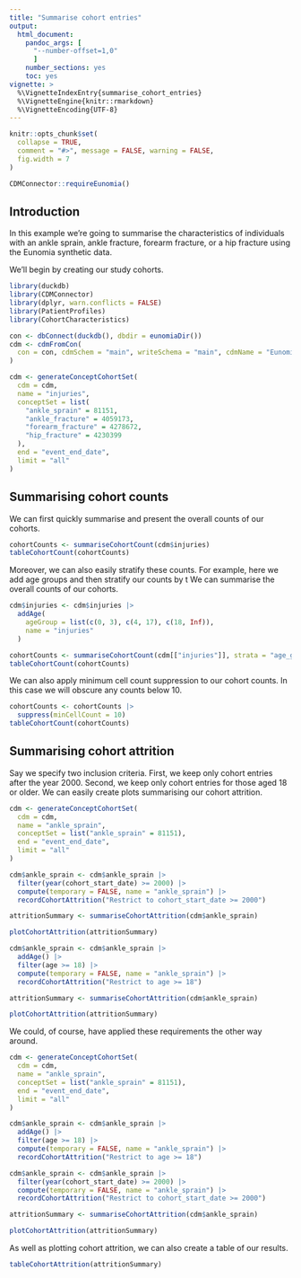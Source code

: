 ```yaml
---
title: "Summarise cohort entries"
output: 
  html_document:
    pandoc_args: [
      "--number-offset=1,0"
      ]
    number_sections: yes
    toc: yes
vignette: >
  %\VignetteIndexEntry{summarise_cohort_entries}
  %\VignetteEngine{knitr::rmarkdown}
  %\VignetteEncoding{UTF-8}
---
```


```r
knitr::opts_chunk$set(
  collapse = TRUE,
  comment = "#>", message = FALSE, warning = FALSE,
  fig.width = 7
)

CDMConnector::requireEunomia()
```

## Introduction
In this example we're going to summarise the characteristics of individuals with an ankle sprain, ankle fracture, forearm fracture, or a hip fracture using the Eunomia synthetic data. 

We'll begin by creating our study cohorts.

```r
library(duckdb)
library(CDMConnector)
library(dplyr, warn.conflicts = FALSE)
library(PatientProfiles)
library(CohortCharacteristics)

con <- dbConnect(duckdb(), dbdir = eunomiaDir())
cdm <- cdmFromCon(
  con = con, cdmSchem = "main", writeSchema = "main", cdmName = "Eunomia"
)

cdm <- generateConceptCohortSet(
  cdm = cdm,
  name = "injuries",
  conceptSet = list(
    "ankle_sprain" = 81151,
    "ankle_fracture" = 4059173,
    "forearm_fracture" = 4278672,
    "hip_fracture" = 4230399
  ),
  end = "event_end_date",
  limit = "all"
)
```

## Summarising cohort counts

We can first quickly summarise and present the overall counts of our cohorts.
```r
cohortCounts <- summariseCohortCount(cdm$injuries)
tableCohortCount(cohortCounts)
```

Moreover, we can also easily stratify these counts. For example, here we add age groups and then stratify our counts by t
We can summarise the overall counts of our cohorts.
```r
cdm$injuries <- cdm$injuries |>
  addAge(
    ageGroup = list(c(0, 3), c(4, 17), c(18, Inf)),
    name = "injuries"
  )

cohortCounts <- summariseCohortCount(cdm[["injuries"]], strata = "age_group")
tableCohortCount(cohortCounts)
```

We can also apply minimum cell count suppression to our cohort counts. In this case we will obscure any counts below 10.
```r
cohortCounts <- cohortCounts |>
  suppress(minCellCount = 10)
tableCohortCount(cohortCounts)
```

## Summarising cohort attrition
Say we specify two inclusion criteria. First, we keep only cohort entries after the year 2000. Second, we keep only cohort entries for those aged 18 or older. We can easily create plots summarising our cohort attrition.

```r
cdm <- generateConceptCohortSet(
  cdm = cdm,
  name = "ankle_sprain",
  conceptSet = list("ankle_sprain" = 81151),
  end = "event_end_date",
  limit = "all"
)

cdm$ankle_sprain <- cdm$ankle_sprain |>
  filter(year(cohort_start_date) >= 2000) |>
  compute(temporary = FALSE, name = "ankle_sprain") |>
  recordCohortAttrition("Restrict to cohort_start_date >= 2000")

attritionSummary <- summariseCohortAttrition(cdm$ankle_sprain)

plotCohortAttrition(attritionSummary)
```

```r
cdm$ankle_sprain <- cdm$ankle_sprain |>
  addAge() |>
  filter(age >= 18) |>
  compute(temporary = FALSE, name = "ankle_sprain") |>
  recordCohortAttrition("Restrict to age >= 18")

attritionSummary <- summariseCohortAttrition(cdm$ankle_sprain)

plotCohortAttrition(attritionSummary)
```

We could, of course, have applied these requirements the other way around.

```r
cdm <- generateConceptCohortSet(
  cdm = cdm,
  name = "ankle_sprain",
  conceptSet = list("ankle_sprain" = 81151),
  end = "event_end_date",
  limit = "all"
)

cdm$ankle_sprain <- cdm$ankle_sprain |>
  addAge() |>
  filter(age >= 18) |>
  compute(temporary = FALSE, name = "ankle_sprain") |>
  recordCohortAttrition("Restrict to age >= 18")

cdm$ankle_sprain <- cdm$ankle_sprain |>
  filter(year(cohort_start_date) >= 2000) |>
  compute(temporary = FALSE, name = "ankle_sprain") |>
  recordCohortAttrition("Restrict to cohort_start_date >= 2000")

attritionSummary <- summariseCohortAttrition(cdm$ankle_sprain)

plotCohortAttrition(attritionSummary)
```

As well as plotting cohort attrition, we can also create a table of our results.
```r
tableCohortAttrition(attritionSummary)
```
